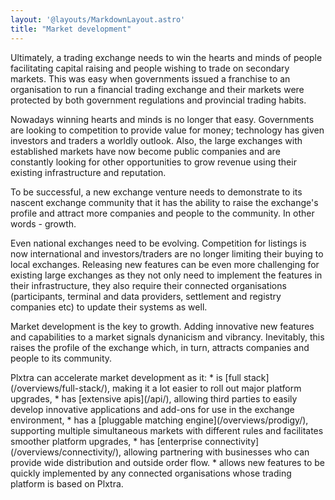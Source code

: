 ```yaml
---
layout: '@layouts/MarkdownLayout.astro'
title: "Market development"
---
```



Ultimately, a trading exchange needs to win the hearts and minds of people facilitating capital raising and people wishing to trade on secondary markets.  This was easy when governments issued a franchise to an organisation to run a financial trading exchange and their markets were protected by both government regulations and provincial trading habits.

Nowadays winning hearts and minds is no longer that easy. Governments are looking to competition to provide value for money; technology has given investors and traders a worldly outlook. Also, the large exchanges with established markets have now become public companies and are constantly looking for other opportunities to grow revenue using their existing infrastructure and reputation.

To be successful, a new exchange venture needs to demonstrate to its nascent exchange community that it has the ability to raise the exchange's profile and attract more companies and people to the community. In other words - growth.

Even national exchanges need to be evolving. Competition for listings is now international and investors/traders are no longer limiting their buying to local exchanges. Releasing new features can be even more challenging for existing large exchanges as they not only need to implement the features in their infrastructure, they also require their connected organisations (participants, terminal and data providers, settlement and registry companies etc) to update their systems as well.

Market development is the key to growth. Adding innovative new features and capabilities to a market signals dynanicism and vibrancy. Inevitably, this raises the profile of the exchange which, in turn, attracts companies and people to its community.

<AltMainBackground>
Plxtra can accelerate market development as it:
* is [full stack](/overviews/full-stack/), making it a lot easier to roll out major platform upgrades,
* has [extensive apis](/api/), allowing third parties to easily develop innovative applications and add-ons for use in the exchange environment,
* has a [pluggable matching engine](/overviews/prodigy/), supporting multiple simultaneous markets with different rules and facilitates smoother platform upgrades,
* has [enterprise connectivity](/overviews/connectivity/), allowing partnering with businesses who can provide wide distribution and outside order flow.
* allows new features to be quickly implemented by any connected organisations whose trading platform is based on Plxtra.
</AltMainBackground>
